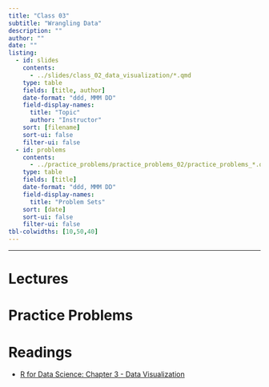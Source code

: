 ```yaml
---
title: "Class 03"
subtitle: "Wrangling Data"
description: ""
author: ""
date: ""
listing:
  - id: slides
    contents:
      - ../slides/class_02_data_visualization/*.qmd
    type: table
    fields: [title, author]
    date-format: "ddd, MMM DD"
    field-display-names:
      title: "Topic"
      author: "Instructor"
    sort: [filename]
    sort-ui: false
    filter-ui: false
  - id: problems
    contents:
      - ../practice_problems/practice_problems_02/practice_problems_*.qmd
    type: table
    fields: [title]
    date-format: "ddd, MMM DD"
    field-display-names:
      title: "Problem Sets"
    sort: [date]
    sort-ui: false
    filter-ui: false
tbl-colwidths: [10,50,40]
---
```

---

# Lectures

::: {#slides}
:::

# Practice Problems

::: {#problems}
:::

# Readings

-   [R for Data Science: Chapter 3 - Data Visualization](https://r4ds.had.co.nz/data-visualisation.html)


